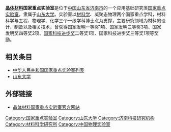 {{Unreferenced|time=2020-03-23T09:07:43+00:00}}
'''[[晶体材料|晶体材料]]国家重点实验室'''是位于[[中华人民共和国|中国]][[山东省|山东省]][[济南市|济南市]]的一个应用基础研究类[[中华人民共和国国家重点实验室列表|国家重点实验室]]，隶属于[[山东大学|山东大学]]。实验室以[[材料学|材料学]]、凝聚态物理两个国家重点学科，材料科学与工程、物理学、化学三个一级学科博士点为支撑，主要研究领域为材料的设计、制备以及相关技术。曾获得国家发明一等奖1项、国家发明三等奖3项、国家发明奖四等奖2项、[[国家科技进步奖|国家科技进步奖]]二等奖1项、国家科技进步奖三等奖1项等奖励。

== 相关条目 ==
* [[中华人民共和国国家重点实验室列表|中华人民共和国国家重点实验室列表]]
* [[山东大学|山东大学]]

== 外部链接 ==
* [http://www.sklcm.sdu.edu.cn/ 晶体材料国家重点实验室官方网站] {{Wayback|url=http://www.sklcm.sdu.edu.cn/ |date=20110807204413 }}

{{stub}}
[[Category:国家重点实验室|Category:国家重点实验室]]
[[Category:山东大学|Category:山东大学]]
[[Category:济南科技研究机构|Category:济南科技研究机构]]
[[Category:材料科学研究所|Category:材料科学研究所]]
[[Category:中国物理实验室|Category:中国物理实验室]]